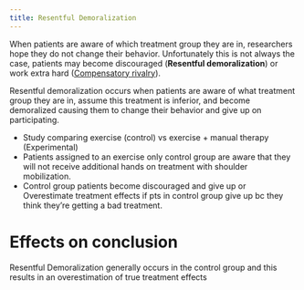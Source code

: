 ```yaml
---
title: Resentful Demoralization
---
```


When patients are aware of which treatment group they are in, researchers hope they do not change their behavior.  Unfortunately this is not always the case, patients may become discouraged (**Resentful demoralization**) or work extra hard ([Compensatory rivalry]({{< var ref-bias.compensatory-rivalry >}})).


Resentful demoralization occurs when patients are aware of what treatment group they are in, assume this treatment is inferior, and become demoralized causing them to change their behavior and give up on participating.


:::{.callout title="Example"}

- Study comparing exercise (control) vs exercise + manual therapy (Experimental)
- Patients assigned to an exercise only control group are aware that they will not receive additional hands on treatment with shoulder mobilization.
- Control group patients become discouraged and give up or Overestimate treatment effects if pts in control group give up bc they think they're getting a bad treatment.
:::



# Effects on conclusion

Resentful Demoralization generally occurs in the control group and this results in an overestimation of true treatment effects